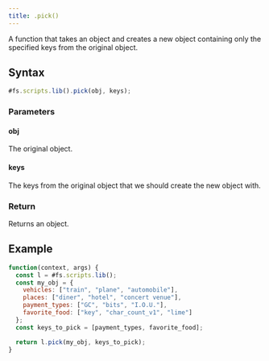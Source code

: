 ```yaml
---
title: .pick()
---
```


A function that takes an object and creates a new object containing only the specified keys from the original object.

## Syntax

```js
#fs.scripts.lib().pick(obj, keys);
```

### Parameters

#### obj

The original object.

#### keys

The keys from the original object that we should create the new object with.

### Return

Returns an object.

## Example

```js
function(context, args) {
  const l = #fs.scripts.lib();
  const my_obj = {
    vehicles: ["train", "plane", "automobile"],
    places: ["diner", "hotel", "concert venue"],
    payment_types: ["GC", "bits", "I.O.U."],
    favorite_food: ["key", "char_count_v1", "lime"]
  };
  const keys_to_pick = [payment_types, favorite_food];

  return l.pick(my_obj, keys_to_pick);
}
```
